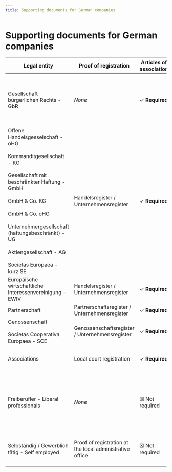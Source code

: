 ```yaml
---
title: Supporting documents for German companies
---
```


# Supporting documents for German companies


<DocumentsIntro country="Germany" />

| Legal entity | Proof of registration | Articles of association | Other documents |
| --- | --- | --- | --- |
| Gesellschaft bürgerlichen Rechts - GbR | *None* | ✓ **Required** | Proof that the members are either self-employed or do liberal professions |
| Offene Handelsgesselschaft - oHG<br /><br/>Kommanditgesellschaft - KG<br /><br/>Gesellschaft mit beschränkter Haftung - GmbH<br /><br/>GmbH & Co. KG<br /><br/>GmbH & Co. oHG<br /><br/>Unternehmergesellschaft (haftungsbeschränkt) - UG<br /><br/>Aktiengesellschaft - AG<br /><br/>Societas Europaea - kurz SE | Handelsregister / Unternehmensregister | ✓ **Required** | Declaration of UBOs (Ultimate Beneficial Owners; collected by Swan) |
| Europäische wirtschaftliche Interessenvereinigung - EWIV | Handelsregister / Unternehmensregister | ✓ **Required** | *None* |
| Partnerschaft | Partnerschaftsregister / Unternehmensregister | ✓ **Required** | *None* |
| Genossenschaft<br /><br/>Societas Cooperativa Europaea - SCE | Genossenschaftsregister / Unternehmensregister | ✓ **Required** | Declaration of UBOs (collected by Swan) |
| Associations | Local court registration  | ✓ **Required** | Declaration of UBOs (collected by Swan) |
| Freiberufler - Liberal professionals | *None* | ☒ Not required | Proof of exercise of the activity (chamber membership, proof of qualification, a bill, an invoice…) |
| Selbständig / Gewerblich tätig - Self employed | Proof of registration at the local administrative office | ☒ Not required | Proof of exercise of the activity (a bill, an invoice…) |